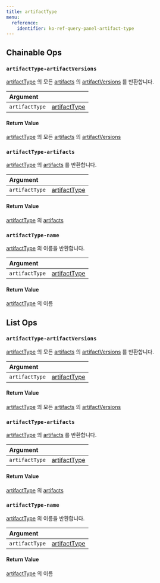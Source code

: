 ---
title: artifactType
menu:
  reference:
    identifier: ko-ref-query-panel-artifact-type
---

## Chainable Ops
<h3 id="artifactType-artifactVersions"><code>artifactType-artifactVersions</code></h3>

[artifactType]( artifact-type.md) 의 모든 [artifacts]( artifact.md) 의 [artifactVersions]( artifact-version.md) 를 반환합니다.

| Argument |  |
| :--- | :--- |
| `artifactType` | [artifactType]( artifact-type.md) |

#### Return Value
[artifactType]( artifact-type.md) 의 모든 [artifacts]( artifact.md) 의 [artifactVersions](artifact-version.md)

<h3 id="artifactType-artifacts"><code>artifactType-artifacts</code></h3>

[artifactType](artifact-type.md) 의 [artifacts]( artifact.md) 를 반환합니다.

| Argument |  |
| :--- | :--- |
| `artifactType` | [artifactType](artifact-type.md) |

#### Return Value
[artifactType]( artifact-type.md) 의 [artifacts]( artifact.md)

<h3 id="artifactType-name"><code>artifactType-name</code></h3>

[artifactType](artifact-type.md) 의 이름을 반환합니다.

| Argument |  |
| :--- | :--- |
| `artifactType` | [artifactType]( artifact-type.md) |

#### Return Value
[artifactType]( artifact-type.md) 의 이름


## List Ops
<h3 id="artifactType-artifactVersions"><code>artifactType-artifactVersions</code></h3>

[artifactType]( artifact-type.md) 의 모든 [artifacts]( artifact.md) 의 [artifactVersions]( artifact-version.md) 를 반환합니다.

| Argument |  |
| :--- | :--- |
| `artifactType` | [artifactType]( artifact-type.md) |

#### Return Value
[artifactType]( artifact-type.md) 의 모든 [artifacts]( artifact.md) 의 [artifactVersions]( artifact-version.md)

<h3 id="artifactType-artifacts"><code>artifactType-artifacts</code></h3>

[artifactType](artifact-type.md) 의 [artifacts]( artifact.md) 를 반환합니다.

| Argument |  |
| :--- | :--- |
| `artifactType` | [artifactType]( artifact-type.md) |

#### Return Value
[artifactType]( artifact-type.md) 의 [artifacts]( artifact.md)

<h3 id="artifactType-name"><code>artifactType-name</code></h3>

[artifactType]( artifact-type.md) 의 이름을 반환합니다.

| Argument |  |
| :--- | :--- |
| `artifactType` | [artifactType]( artifact-type.md) |

#### Return Value
[artifactType]( artifact-type.md) 의 이름
